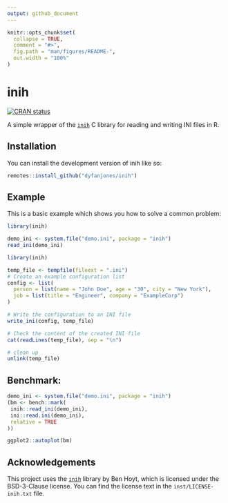 ```yaml
---
output: github_document
---
```


```r
knitr::opts_chunk$set(
  collapse = TRUE,
  comment = "#>",
  fig.path = "man/figures/README-",
  out.width = "100%"
)
```

# inih

<!-- badges: start -->
[![CRAN status](https://www.r-pkg.org/badges/version/inih)](https://CRAN.R-project.org/package=inih)
<!-- badges: end -->

A simple wrapper of the [`inih`](https://github.com/benhoyt/inih) C library for reading and writing INI files in R.

## Installation

You can install the development version of inih like so:

``` r
remotes::install_github("dyfanjones/inih")
```

## Example

This is a basic example which shows you how to solve a common problem:

``` r
library(inih)

demo_ini <- system.file("demo.ini", package = "inih")
read_ini(demo_ini)
```


``` r
library(inih)

temp_file <- tempfile(fileext = ".ini")
# Create an example configuration list
config <- list(
  person = list(name = "John Doe", age = "30", city = "New York"),
  job = list(title = "Engineer", company = "ExampleCorp")
)

# Write the configuration to an INI file
write_ini(config, temp_file)

# Check the content of the created INI file
cat(readLines(temp_file), sep = "\n")

# clean up
unlink(temp_file)
```

## Benchmark:

```r
demo_ini <- system.file("demo.ini", package = "inih")
(bm <- bench::mark(
 inih::read_ini(demo_ini),
 ini::read.ini(demo_ini),
 relative = TRUE
))

ggplot2::autoplot(bm)
```

## Acknowledgements

This project uses the [`inih`](https://github.com/benhoyt/inih) library by Ben Hoyt, which is licensed under the BSD-3-Clause license. You can find the license text in the `inst/LICENSE-inih.txt` file.


